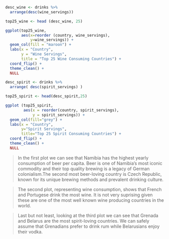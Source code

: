 

```r

desc_wine <- drinks %>% 
  arrange(desc(wine_servings))

top25_wine <- head (desc_wine, 25)

ggplot(top25_wine,
       aes(x=reorder (country, wine_servings),
           y=wine_servings)) + 
  geom_col(fill = "maroon") + 
  labs(x = "Country", 
       y = "Wine Servings", 
       title = "Top 25 Wine Consuming Countries") + 
  coord_flip() + 
  theme_clean() + 
  NULL


```

```r

desc_spirit <- drinks %>% 
  arrange( desc(spirit_servings) )

top25_spirit <- head(desc_spirit,25)

ggplot (top25_spirit,
        aes(x = reorder(country, spirit_servings),
            y = spirit_servings)) + 
  geom_col(fill="grey") + 
  labs(x = "Country", 
       y="Spirit Servings", 
       title="Top 25 Spirit Consuming Countries") + 
  coord_flip() + 
  theme_clean() + 
  NULL

```

>In the first plot we can see that Namibia has the highest yearly consumption of beer per capita. Beer is one of Namibia's most iconic commodity and their top quality brewing is a legacy of German colonialism.The second most beer-loving country is Czech Republic, known for its unique brewing methods and prevalent drinking culture. 

>The second plot, representing wine consumption,  shows that French and Portugese drink the most wine. It is not very suprising given these are one of the most well known wine producing countries in the world. 

>Last but not least, looking at the third plot we can see that Grenada and Belarus are the most spirit-loving countries. We can safely assume that Grenadians prefer to drink rum while Belarusians enjoy their vodka.
